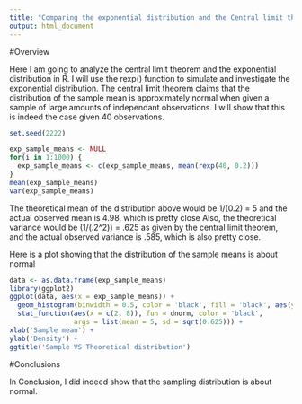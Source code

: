 ```yaml
---
title: "Comparing the exponential distribution and the Central limit theorem"
output: html_document
---
```


#Overview

Here I am going to analyze the central limit theorem and the exponential distribution in R. I will use the rexp() function to simulate and investigate the exponential distribution. The central limit theorem claims that the distribution of the sample mean is approximately normal when given a sample of large amounts of independant observations. I will show that this is indeed the case given 40 observations.

```r
set.seed(2222)

exp_sample_means <- NULL
for(i in 1:1000) {
  exp_sample_means <- c(exp_sample_means, mean(rexp(40, 0.2)))
}
mean(exp_sample_means)
var(exp_sample_means)
```

The theoretical mean of the distribution above would be 1/(0.2) = 5 and the actual observed mean is 4.98, which is pretty close
Also, the theoretical variance would be (1/(.2^2)) = .625 as given by the central limit theorem, and the actual observed variance is .585, which is also pretty close.








Here is a plot showing that the distribution of the sample means is about normal

```r
data <- as.data.frame(exp_sample_means)
library(ggplot2)
ggplot(data, aes(x = exp_sample_means)) + 
  geom_histogram(binwidth = 0.5, color = 'black', fill = 'black', aes(y = ..density..)) +
  stat_function(aes(x = c(2, 8)), fun = dnorm, color = 'black', 
                args = list(mean = 5, sd = sqrt(0.625))) +
xlab('Sample mean') +
ylab('Density') +
ggtitle('Sample VS Theoretical distribution')
```

#Conclusions

In Conclusion, I did indeed show that the sampling distribution is about normal.
